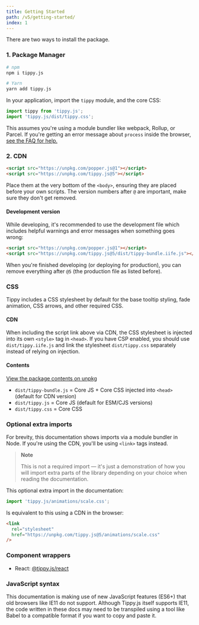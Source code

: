 ```yaml
---
title: Getting Started
path: /v5/getting-started/
index: 1
---
```


There are two ways to install the package.

### 1. Package Manager

```bash
# npm
npm i tippy.js

# Yarn
yarn add tippy.js
```

In your application, import the `tippy` module, and the core CSS:

```js
import tippy from 'tippy.js';
import 'tippy.js/dist/tippy.css';
```

This assumes you're using a module bundler like webpack, Rollup, or Parcel. If
you're getting an error message about `process` inside the browser,
[see the FAQ for help.](/faq/#im-getting-uncaught-referenceerror-process-is-not-defined)

### 2. CDN

```html
<script src="https://unpkg.com/popper.js@1"></script>
<script src="https://unpkg.com/tippy.js@5"></script>
```

Place them at the very bottom of the `<body>`, ensuring they are placed before
your own scripts. The version numbers after `@` are important, make sure they
don't get removed.

#### Development version

While developing, it's recommended to use the development file which includes
helpful warnings and error messages when something goes wrong:

```html
<script src="https://unpkg.com/popper.js@1"></script>
<script src="https://unpkg.com/tippy.js@5/dist/tippy-bundle.iife.js"></script>
```

When you're finished developing (or deploying for production), you can remove
everything after `@5` (the production file as listed before).

### CSS

Tippy includes a CSS stylesheet by default for the base tooltip styling, fade
animation, CSS arrows, and other required CSS.

#### CDN

When including the script link above via CDN, the CSS stylesheet is injected
into its own `<style>` tag in `<head>`. If you have CSP enabled, you should use
`dist/tippy.iife.js` and link the stylesheet `dist/tippy.css` separately instead
of relying on injection.

#### Contents

[View the package contents on unpkg](https://unpkg.com/tippy.js@5/)

- `dist/tippy-bundle.js` = Core JS + Core CSS injected into `<head>` (default
  for CDN version)
- `dist/tippy.js` = Core JS (default for ESM/CJS versions)
- `dist/tippy.css` = Core CSS

### Optional extra imports

For brevity, this documentation shows imports via a module bundler in Node. If
you're using the CDN, you'll be using `<link>` tags instead.

> **Note**
>
> This is not a required import — it's just a demonstration of how you will
> import extra parts of the library depending on your choice when reading the
> documentation.

This optional extra import in the documentation:

```js
import 'tippy.js/animations/scale.css';
```

Is equivalent to this using a CDN in the browser:

```html
<link
  rel="stylesheet"
  href="https://unpkg.com/tippy.js@5/animations/scale.css"
/>
```

### Component wrappers

- React: [@tippy.js/react](https://github.com/atomiks/tippy.js-react)

### JavaScript syntax

This documentation is making use of new JavaScript features (ES6+) that old
browsers like IE11 do not support. Although Tippy.js itself supports IE11, the
code written in these docs may need to be transpiled using a tool like Babel to
a compatible format if you want to copy and paste it.
